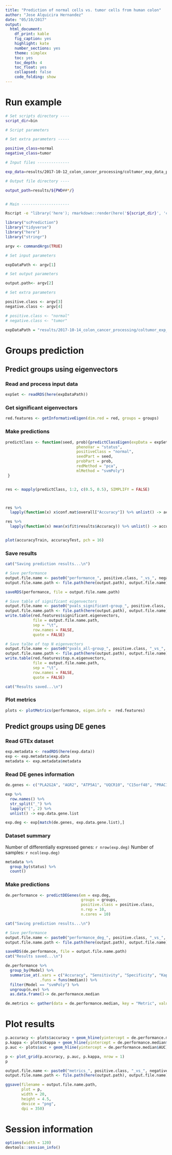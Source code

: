 ```yaml
---
title: "Prediction of normal cells vs. tumor cells from human colon"
author: "Jose Alquicira Hernandez"
date: "05/10/2017"
output:
  html_document:
    df_print: kable
    fig_caption: yes
    highlight: kate
    number_sections: yes
    theme: simplex
    toc: yes
    toc_depth: 4
    toc_float: yes
    collapsed: false
    code_folding: show
---
```


# Run example

```bash
# Set scripts directory ----
script_dir=bin

# Script parameters

# Set extra parameters -----

positive_class=normal
negative_class=tumor

# Input files --------------

exp_data=results/2017-10-12_colon_cancer_processing/coltumor_exp_data_processed.RDS

# Output file directory ----

output_path=results/${PWD##*/}


# Main ---------------------

Rscript -e "library('here'); rmarkdown::render(here('${script_dir}', 'coltumor_pca_prediction.Rmd'), output_file = paste0('${positive_class}', '-', '${negative_class}', '.html'), output_dir = here('${output_path}'))" ${exp_data} ${output_path} ${positive_class} ${negative_class}
```

```r
library("scPrediction")
library("tidyverse")
library("here")
library("stringr")
```

```r
argv <- commandArgs(TRUE)

# Set input parameters

expDataPath <- argv[1]

# Set output parameters

output.path<- argv[2]

# Set extra parameters

positive.class <- argv[3]
negative.class <- argv[4]

# positive.class <- "normal"
# negative.class <- "tumor"
```

```r
expDataPath = "results/2017-10-14_colon_cancer_processing/coltumor_exp_data_processed_tpm.RDS"
```



# Groups prediction {.tabset}

## Predict groups using eigenvectors

### Read and process input data

```r
expSet <- readRDS(here(expDataPath))
```

### Get significant eigenvectors

```r
red.features <- getInformativeEigen(dim.red = red, groups = groups)
```

### Make predictions

```r

predictClass <- function(seed, prob){predictClassEigen(expData = expSet, 
                               phenoVar = "status", 
                               positiveClass = "normal", 
                               seedPart = seed,
                               probPart = prob,
                               redMethod = "pca",
                               mlMethod = "svmPoly")
 }


res <- mapply(predictClass, 1:2, c(0.5, 0.5), SIMPLIFY = FALSE)



res %>% 
  lapply(function(x) x$conf.mat$overall["Accuracy"]) %>% unlist() -> accuracyTest

res %>% 
  lapply(function(x) mean(x$fit$results$Accuracy)) %>% unlist() -> accuracyTrain


plot(accuracyTrain, accuracyTest, pch = 16)


```

### Save results

```r
cat("Saving prediction results...\n")

# Save performance
output.file.name <- paste0("performance_", positive.class, "_vs_", negative.class, ".RDS")
output.file.name.path <- file.path(here(output.path), output.file.name)

saveRDS(performance, file = output.file.name.path)

# Save table of significant eigenvectors
output.file.name <- paste0("pvals_significant-group_", positive.class, "_vs_", negative.class, ".txt")
output.file.name.path <- file.path(here(output.path), output.file.name)
write.table(red.features$significant.eigenvectors, 
            file = output.file.name.path,
            sep = "\t",
            row.names = FALSE,
            quote = FALSE)

# Save talbe of top N eigenvectors
output.file.name <- paste0("pvals_all-group_", positive.class, "_vs_", negative.class, ".txt")
output.file.name.path <- file.path(here(output.path), output.file.name)
write.table(red.features$top.n.eigenvectors,
            file = output.file.name.path,
            sep = "\t",
            row.names = FALSE,
            quote = FALSE)

cat("Results saved...\n")
```

### Plot metrics

```r
plots <- plotMetrics(performance, eigen.info =  red.features)
```



## Predict groups using DE genes


### Read GTEx dataset

```r
exp.metadata <- readRDS(here(exp.data))
exp <- exp.metadata$exp.data
metadata <- exp.metadata$metadata
```


### Read DE genes information


```r
de.genes <- c("PLA2G2A", "AGR2", "ATP5A1", "UQCR10", "C15orf48", "PRAC1", "LGALS4", "CKB", "PIGR", "MT1E", "MT1G", "MT2A", "C10orf99", "FABP1", "MT1X", "FXYD3", "WFDC2", "NDUFB1", "DBI", "SERF2", "TMSB10", "ATP5I", "MYL6", "S100A10", "B2M", "UBA52", "RPS29", "COX6C", "COX7C", "USMG5", "RPS23", "ATP5G1", "LGALS3", "SNORD13", "SNORD118", "S100P", "S100A11", "HNRNPH1", "ANKRD10", "SAT1", "RP11-1143G9.4", "LYZ", "HSPH1", "HSP90AA1", "HSPA8")
```

```r
exp %>% 
  row.names() %>% 
  str_split("_") %>% 
  lapply("[", 2) %>% 
  unlist() -> exp.data.gene.list

exp.deg <- exp[match(de.genes, exp.data.gene.list),]
```


### Dataset summary

Number of differentially expressed genes: `r nrow(exp.deg)`
Number of samples: `r ncol(exp.deg)`


```r
metadata %>%
  group_by(status) %>%
  count()
```

### Make predictions

```r
de.performance <- predictDEGenes(em = exp.deg,
                                 groups = groups,
                                 positive.class = positive.class,
                                 n.rep = 10,
                                 n.cores = 10)
```

```r
cat("Saving prediction results...\n")

# Save performance
output.file.name <- paste0("performance_deg_", positive.class, "_vs_", negative.class, ".RDS")
output.file.name.path <- file.path(here(output.path), output.file.name)

saveRDS(de.performance, file = output.file.name.path)
cat("Results saved...\n")
```

```r
de.performance %>%
  group_by(Model) %>%
  summarise_at(.vars = c("Accuracy", "Sensitivity", "Specificity", "Kappa", "AUC"),
               .funs = funs(median)) %>%
  filter(Model == "svmPoly") %>%
  ungroup(n.ev) %>%
  as.data.frame()-> de.performance.median

de.metrics <- gather(data = de.performance.median, key = "Metric", value = "Value", 2:6)
```

# Plot results

```r
p.accuracy <- plots$accuracy + geom_hline(yintercept = de.performance.median$Accuracy)
p.kappa <- plots$kappa + geom_hline(yintercept = de.performance.median$Kappa)
p.auc <- plots$auc + geom_hline(yintercept = de.performance.median$AUC)
```

```r
p <- plot_grid(p.accuracy, p.auc, p.kappa, nrow = 1)
p
```


```r
output.file.name <- paste0("metrics_", positive.class, "_vs_", negative.class, ".png")
output.file.name.path <- file.path(here(output.path), output.file.name)

ggsave(filename = output.file.name.path,
       plot = p,
       width = 20,
       height = 4.5,
       device = "png",
       dpi = 350)
```

# Session information

```r
options(width = 120)
devtools::session_info()
```